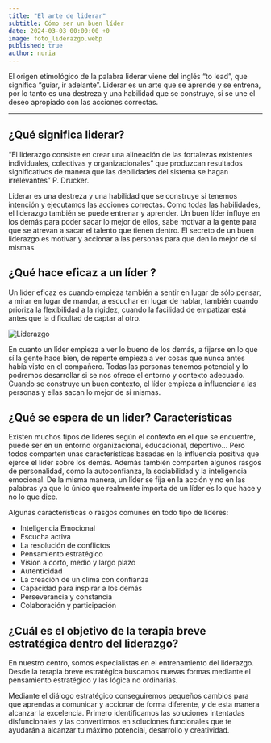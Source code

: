 ```yaml
---
title: "El arte de liderar"
subtitle: Cómo ser un buen líder
date: 2024-03-03 00:00:00 +0
image: foto_liderazgo.webp
published: true
author: nuria
---
```


El origen etimológico de la palabra liderar viene del inglés “to lead”, que significa “guiar, ir adelante”. Liderar es un arte que se aprende y se entrena, por lo tanto es una destreza y una habilidad que se construye, si se une el deseo apropiado con las acciones correctas.

---

## ¿Qué significa liderar?

“El liderazgo consiste en crear una alineación de las fortalezas existentes individuales, colectivas y organizacionales” que produzcan resultados significativos de manera que las debilidades del sistema se hagan irrelevantes” P. Drucker.

Liderar es una destreza y una habilidad que se construye si tenemos intención y ejecutamos las acciones correctas. Como todas las habilidades, el liderazgo también se puede entrenar y aprender. Un buen líder influye en los demás para poder sacar lo mejor de ellos, sabe motivar a la gente para que se atrevan a sacar el talento que tienen dentro. El secreto de un buen liderazgo es motivar y accionar a las personas para que den lo mejor de sí mismas.

## ¿Qué hace eficaz a un líder ?

Un líder eficaz es cuando empieza también a sentir en lugar de sólo pensar, a mirar en lugar de mandar, a escuchar en lugar de hablar, también cuando prioriza la flexibilidad a la rigidez, cuando la facilidad de empatizar está antes que la dificultad de captar al otro.

![Liderazgo](foto_liderazgo_2.webp)

En cuanto un líder empieza a ver lo bueno de los demás, a fijarse en lo que sí la gente hace bien, de repente empieza a ver cosas que nunca antes había visto en el compañero. Todas las personas tenemos potencial y lo podremos desarrollar si se nos ofrece el entorno y contexto adecuado. Cuando se construye un buen contexto, el líder empieza a influenciar a las personas y ellas sacan lo mejor de sí mismas.

## ¿Qué se espera de un líder? Características

Existen muchos tipos de líderes según el contexto en el que se encuentre, puede ser en un entorno organizacional, educacional, deportivo… Pero todos comparten unas características basadas en la influencia positiva que ejerce el líder sobre los demás. Además también comparten algunos rasgos de personalidad, como la autoconfianza, la sociabilidad y la inteligencia emocional. De la misma manera, un líder se fija en la acción y no en las palabras ya que lo único que realmente importa de un líder es lo que hace y no lo que dice.

Algunas características o rasgos comunes en todo tipo de líderes:

- Inteligencia Emocional
- Escucha activa
- La resolución de conflictos
- Pensamiento estratégico
- Visión a corto, medio y largo plazo
- Autenticidad
- La creación de un clima con confianza
- Capacidad para inspirar a los demás
- Perseverancia y constancia
- Colaboración y participación

## ¿Cuál es el objetivo de la terapia breve estratégica dentro del liderazgo?

En nuestro centro, somos especialistas en el entrenamiento del liderazgo. Desde la terapia breve estratégica buscamos nuevas formas mediante el pensamiento estratégico y las lógica no ordinarias.

Mediante el diálogo estratégico conseguiremos pequeños cambios para que aprendas a comunicar y accionar de forma diferente, y de esta manera alcanzar la excelencia. Primero identificamos las soluciones intentadas disfuncionales y las convertirmos en soluciones funcionales que te ayudarán a alcanzar tu máximo potencial, desarrollo y creatividad.
